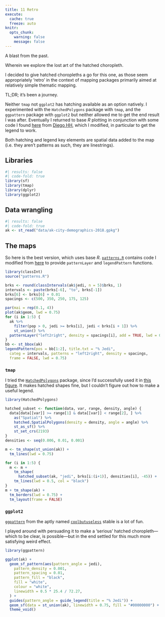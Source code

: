 ```yaml
---
title: 11 Retro
execute: 
  cache: true
  freeze: auto
knitr:
  opts_chunk: 
    warning: false
    message: false
---
```


A blast from the past.

Wherein we explore the lost art of the hatched choropleth.

I decided to give hatched choropleths a go for this one, as those seem appropriately 'retro' in the context of mapping packages primarily aimed at relatively simple thematic mapping.

TL;DR; it's been a journey. 

Neither `tmap` not `ggplot2` has hatching available as an option natively. I experimented with the `HatchedPolygons` package with `tmap`, and the `ggpattern` package with `ggplot2` but neither allowed me to get the end result I was after. Eventually I returned to base _R_ plotting in conjunction with some code I found [here](https://rpubs.com/dieghernan/559092) from [Diego HH](https://github.com/dieghernan/), which I modified, in particular to get the legend to work.

Both hatching and legend key elements are spatial data added to the map (i.e. they aren't patterns as such, they are linestrings).

## Libraries
```r
#| results: false
#| code-fold: true
library(sf)
library(tmap)
library(dplyr)
library(ggplot2)
```

## Data wrangling
```r
#| results: false
#| code-fold: true
ak <- st_read("data/ak-city-demographics-2018.gpkg")
```

## The maps
So here is the best version, which uses base _R_. [`patterns.R`](patterns.R) contains code I modified from [here](https://raw.githubusercontent.com/dieghernan/dieghernan.github.io/master/assets/functions/patternfun.R) to provide `patternLayer` and `legendPattern` functions.

```r
library(classInt)
source("patterns.R")

brks <- round(classIntervals(ak$jedi, n = 5)$brks, 1)
intervals <- paste(brks[-6], "to", brks[-1])
brks[6] <- brks[6] + 0.01
spacings <- c(500, 350, 250, 175, 125)

par(mai = rep(0.1, 4))
plot(ak$geom, lwd = 0.75)
for (i in 1:5) {
  ak %>% 
    filter(pop > 0, jedi >= brks[i], jedi < brks[i + 1]) %>%
    st_union() %>%
  patternLayer("left2right", density = spacings[i], add = TRUE, lwd = 0.75)
}
bb <- st_bbox(ak)
legendPattern(pos = bb[1:2], title.txt = "% Jedi",
  categ = intervals, patterns = "left2right", density = spacings,
  frame = FALSE, lwd = 0.75)
```

### `tmap`
I tried the [`HatchedPolygons`](https://statnmap.github.io/HatchedPolygons/) package, since I'd successfully used it in [this figure](https://dosull.github.io/computing-geographically/chapters/chap5/fig5-10-san-fran-clusters.html). It makes hatched shapes fine, but I couldn't figure out how to make a useful legend.

```r
library(HatchedPolygons)

hatched_subset <- function(data, var, range, density, angle) {
  data[data[[var]] >= range[1] & data[[var]] < range[2], ] %>%
    as("Spatial") %>%
    hatched.SpatialPolygons(density = density, angle = angle) %>%
    st_as_sf() %>%
    st_set_crs(2193)
}
densities <- seq(0.006, 0.01, 0.001)

m <- tm_shape(st_union(ak)) +
  tm_lines(lwd = 0.75)

for (i in 1:5) {
  m <- m + 
    tm_shape(
      hatched_subset(ak, "jedi", brks[i:(i+1)], densities[i], -45)) +
    tm_lines(lwd = 0.5, col = "black")
}
m + tm_shape(ak) +
  tm_borders(lwd = 0.75) +
  tm_layout(frame = FALSE)
```

### `ggplot2`
[`ggpattern`](https://coolbutuseless.github.io/package/ggpattern/) from the aptly named [`coolbutuseless`](https://coolbutuseless.github.io/) stable is a lot of fun. 

I played around with persuading it to make a 'serious' hatched choropleth&mdash;which to be clear, is possible&mdash;but in the end settled for this much more satisfying weird effect.

```r
library(ggpattern)

ggplot(ak) +
  geom_sf_pattern(aes(pattern_angle = jedi),
    pattern_density = 0.001, 
    pattern_spacing = 0.01,
    pattern_fill = "black",
    fill = "white",
    colour = "white",
    linewidth = 0.5 * 25.4 / 72.27,
  ) + 
  guides(pattern_angle = guide_legend(title = "% Jedi")) +
  geom_sf(data = st_union(ak), linewidth = 0.75, fill = "#00000000") +
  theme_void()
```
